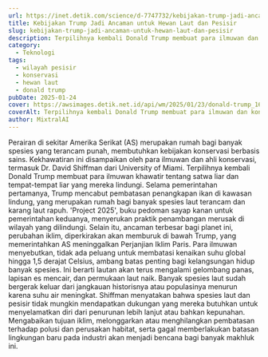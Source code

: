```yaml
---
url: https://inet.detik.com/science/d-7747732/kebijakan-trump-jadi-ancaman-untuk-hewan-laut-dan-pesisir
title: Kebijakan Trump Jadi Ancaman untuk Hewan Laut dan Pesisir
slug: kebijakan-trump-jadi-ancaman-untuk-hewan-laut-dan-pesisir
description: Terpilihnya kembali Donald Trump membuat para ilmuwan dan konservasionis khawatir tentang satwa liar dan tempat-tempat liar yang telah lama mereka lindungi.
category:
  - Teknologi
tags:
  - wilayah pesisir
  - konservasi
  - hewan laut
  - donald trump
pubDate: 2025-01-24
cover: https://awsimages.detik.net.id/api/wm/2025/01/23/donald-trump_169.jpeg?wid=54&w=650&v=1&t=jpeg
coverAlt: Terpilihnya kembali Donald Trump membuat para ilmuwan dan konservasionis khawatir tentang satwa liar dan tempat-tempat liar yang telah lama mereka lindungi. Foto Reuters
author: MixtralAI
---
```

Perairan di sekitar Amerika Serikat (AS) merupakan rumah bagi banyak spesies yang terancam punah, membutuhkan kebijakan konservasi berbasis sains. Kekhawatiran ini disampaikan oleh para ilmuwan dan ahli konservasi, termasuk Dr. David Shiffman dari University of Miami. Terpilihnya kembali Donald Trump membuat para ilmuwan khawatir tentang satwa liar dan tempat-tempat liar yang mereka lindungi. Selama pemerintahan pertamanya, Trump mencabut pembatasan penangkapan ikan di kawasan lindung, yang merupakan rumah bagi banyak spesies laut terancam dan karang laut rapuh. 'Project 2025', buku pedoman sayap kanan untuk pemerintahan keduanya, menyerukan praktik penambangan merusak di wilayah yang dilindungi. Selain itu, ancaman terbesar bagi planet ini, perubahan iklim, diperkirakan akan memburuk di bawah Trump, yang memerintahkan AS meninggalkan Perjanjian Iklim Paris. Para ilmuwan menyebutkan, tidak ada peluang untuk membatasi kenaikan suhu global hingga 1,5 derajat Celsius, ambang batas penting bagi kelangsungan hidup banyak spesies. Ini berarti lautan akan terus mengalami gelombang panas, lapisan es mencair, dan permukaan laut naik. Banyak spesies laut sudah bergerak keluar dari jangkauan historisnya atau populasinya menurun karena suhu air meningkat. Shiffman menyatakan bahwa spesies laut dan pesisir tidak mungkin mendapatkan dukungan yang mereka butuhkan untuk menyelamatkan diri dari penurunan lebih lanjut atau bahkan kepunahan. Mengabaikan tujuan iklim, melonggarkan atau menghilangkan pembatasan terhadap polusi dan perusakan habitat, serta gagal memberlakukan batasan lingkungan baru pada industri akan menjadi bencana bagi banyak makhluk ini.
